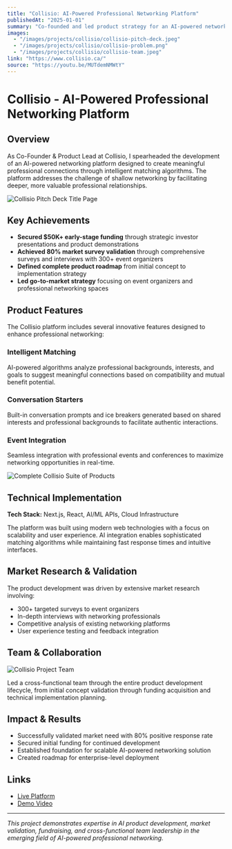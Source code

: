 ---
title: "Collisio: AI-Powered Professional Networking Platform"
publishedAt: "2025-01-01"
summary: "Co-founded and led product strategy for an AI-powered networking platform that secured $50K+ funding and achieved 80% market validation through targeted user research."
images:
  - "/images/projects/collisio/collisio-pitch-deck.jpeg"
  - "/images/projects/collisio/collisio-problem.png" 
  - "/images/projects/collisio/collisio-team.jpeg"
link: "https://www.collisio.ca/"
source: "https://youtu.be/MUTdemNMWtY"
---

# Collisio - AI-Powered Professional Networking Platform

## Overview

As Co-Founder & Product Lead at Collisio, I spearheaded the development of an AI-powered networking platform designed to create meaningful professional connections through intelligent matching algorithms. The platform addresses the challenge of shallow networking by facilitating deeper, more valuable professional relationships.

![Collisio Pitch Deck Title Page](/images/projects/collisio/collisio-pitch-deck.jpeg)

## Key Achievements

- **Secured $50K+ early-stage funding** through strategic investor presentations and product demonstrations
- **Achieved 80% market survey validation** through comprehensive surveys and interviews with 300+ event organizers
- **Defined complete product roadmap** from initial concept to implementation strategy
- **Led go-to-market strategy** focusing on event organizers and professional networking spaces

## Product Features

The Collisio platform includes several innovative features designed to enhance professional networking:

### Intelligent Matching
AI-powered algorithms analyze professional backgrounds, interests, and goals to suggest meaningful connections based on compatibility and mutual benefit potential.

### Conversation Starters
Built-in conversation prompts and ice breakers generated based on shared interests and professional backgrounds to facilitate authentic interactions.

### Event Integration
Seamless integration with professional events and conferences to maximize networking opportunities in real-time.

![Complete Collisio Suite of Products](/images/projects/collisio/collisio-suite.png)

## Technical Implementation

**Tech Stack:** Next.js, React, AI/ML APIs, Cloud Infrastructure

The platform was built using modern web technologies with a focus on scalability and user experience. AI integration enables sophisticated matching algorithms while maintaining fast response times and intuitive interfaces.

## Market Research & Validation

The product development was driven by extensive market research involving:
- 300+ targeted surveys to event organizers
- In-depth interviews with networking professionals
- Competitive analysis of existing networking platforms
- User experience testing and feedback integration

## Team & Collaboration

![Collisio Project Team](/images/projects/collisio/collisio-team.jpeg)

Led a cross-functional team through the entire product development lifecycle, from initial concept validation through funding acquisition and technical implementation planning.

## Impact & Results

- Successfully validated market need with 80% positive response rate
- Secured initial funding for continued development
- Established foundation for scalable AI-powered networking solution
- Created roadmap for enterprise-level deployment

## Links

- [Live Platform](https://www.collisio.ca)
- [Demo Video](https://www.youtube.com/watch?v=MUTdemNMWtY)

---

*This project demonstrates expertise in AI product development, market validation, fundraising, and cross-functional team leadership in the emerging field of AI-powered professional networking.*